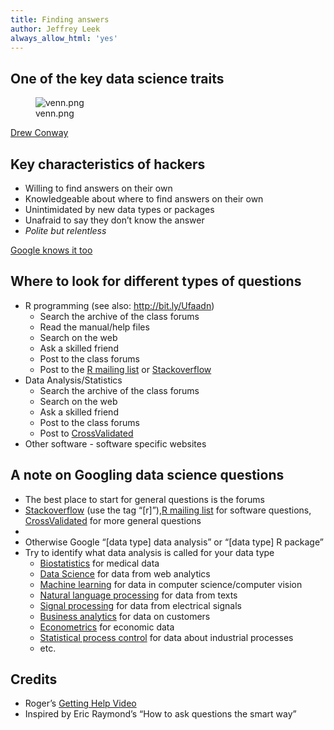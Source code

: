 ```yaml
---
title: Finding answers
author: Jeffrey Leek
always_allow_html: 'yes'
---
```




## One of the key data science traits

![venn.png](../../assets/img/01_DataScientistToolbox/venn.png)

[Drew Conway](http://www.drewconway.com/zia/?p=2378)


## Key characteristics of hackers

* Willing to find answers on their own
* Knowledgeable about where to find answers on their own
* Unintimidated by new data types or packages
* Unafraid to say they don't know the answer
* _Polite but relentless_

[Google knows it too](http://www.nytimes.com/2013/06/20/business/in-head-hunting-big-data-may-not-be-such-a-big-deal.html?pagewanted=all&_r=0)


## Where to look for different types of questions

* R programming (see also: [http://bit.ly/Ufaadn](http://bit.ly/Ufaadn))
  * Search the archive of the class forums
  * Read the manual/help files
  * Search on the web 
  * Ask a skilled friend
  * Post to the class forums
  * Post to the [R mailing list](http://www.r-project.org/mail.html) or [Stackoverflow](http://stackoverflow.com/)
* Data Analysis/Statistics
  * Search the archive of the class forums
  * Search on the web
  * Ask a skilled friend
  * Post to the class forums
  * Post to [CrossValidated](http://stats.stackexchange.com/) 
* Other software - software specific websites


## A note on Googling data science questions

* The best place to start for general questions is the forums
* [Stackoverflow](http://stackoverflow.com/) (use the tag "[r]"),[R mailing list](http://www.r-project.org/mail.html) for software questions, [CrossValidated](http://stats.stackexchange.com/) for more general questions
* 
* Otherwise Google "[data type] data analysis" or "[data type] R package"
* Try to identify what data analysis is called for your data type
  * [Biostatistics](http://en.wikipedia.org/wiki/Biostatistics) for medical data
  * [Data Science](http://en.wikipedia.org/wiki/Data_science) for data from web analytics
  * [Machine learning](http://en.wikipedia.org/wiki/Machine_learning) for data in computer science/computer vision
  * [Natural language processing](http://en.wikipedia.org/wiki/Natural_language_processing ) for data from texts
  * [Signal processing](http://en.wikipedia.org/wiki/Signal_processing) for data from electrical signals
  * [Business analytics](http://en.wikipedia.org/wiki/Business_analytics) for data on customers
  * [Econometrics](http://en.wikipedia.org/wiki/Econometrics) for economic data
  * [Statistical process control](http://en.wikipedia.org/wiki/Statistical_process_control) for data about industrial processes 
  * etc.


## Credits

* Roger's [Getting Help Video](http://www.youtube.com/watch?v=ZFaWxxzouCY&list=PLjTlxb-wKvXNSDfcKPFH2gzHGyjpeCZmJ&index=3)
* Inspired by Eric Raymond's "How to ask questions the smart way"
